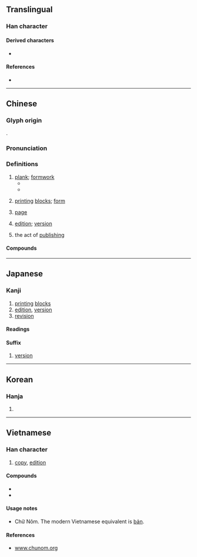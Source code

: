 {{character info}}
==Translingual==

===Han character===
{{Han char|rn=91|rad=片|as=04|sn=8|four=21047,22047|canj=LLHE,LNHE,XLNHE|ids=⿰片反}}

====Derived characters====
* {{l|mul|蝂}}

====References====
* {{Han ref|kx=0693.030|dkj=19817|dj=1106.030|hdz=32015.040|uh=7248|ud=29256|bh=AAA9|bd=43689}}

----

==Chinese==
{{zh-forms}}

===Glyph origin===
{{Han etym}}
{{Han compound|片|反|ls=psc|c1=s|c2=p}}.

===Pronunciation===
{{zh-pron
|m=bǎn
|c=baan2
|h=pfs=pán
|mn=pán
|mn-t=bang2/boin2/bain2
|mn-t_note=bang2 - literary; boin2/bain2 - vernacular (boin2 - Chaozhou)
|w=2pe
|mc=y
|oc=y
|cat=n
}}

===Definitions===
{{zh-hanzi}}

# [[plank]]; [[formwork]] {{gloss|wooden [[slab]]s used for [[mold]]ing in [[rammed earth]] construction}}
#* {{zh-x|舜 發 於 畎-畝 之 中，^傅 ^說{yuè} 舉 於 版-築 之 間。|Shun rose from among the channelled fields. Fu Yue was called to office from the midst of his '''building frames'''.|ref=Mencius-L}}
#* {{zh-x|引 ^汾 水 灌 其 城，城 不 浸 者 三 版。|[The three armies] directed the water from River Fen to destroy the fortifications, which were submerged up to the third '''slab''' from the top.|ref=Shiji}}
# {{lb|zh|printing}} [[printing]] [[block]]s; [[form]]
#: {{zh-x|銅版|copper'''plate'''}}
#: {{zh-x|活字 版|movable type '''form'''}}
# {{lb|zh|by extension}} [[page]] {{gloss|of a [[newspaper]] or other [[media]]}}
#: {{zh-x|頭版 新聞|front-'''page''' news}}
#: {{zh-x|排版|to format a '''page'''; to [[typeset]]}}
#: {{zh-x|版面-費|{{w|article processing charge}} (literally, "'''page''' fee")}}
# {{lb|zh|by extension}} [[edition]]; [[version]]
#: {{zh-x|英文-版|English '''edition'''}}
#: {{zh-x|行動-版|mobile '''version''' {{q|of web pages}}}}
# {{lb|zh|by extension}} the act of [[publish]]ing
#: {{zh-x|盜版|to pirate}}
#: {{zh-x|版權 糾紛|copyright disputes}}

====Compounds====
{{zh-der|三色版|仕版|圖版|寫真版|套版|出版自由|冷式排版|乾刻版|出版|凹版|孔版印刷|再版|出版品|凹版畫|心版|底版|孔版畫|平版畫|平版|修版|凸版|嵌版構造|出版界|凸版印刷|凹版印刷|套色版畫|傅說版築|套印版畫|孔版|增訂版|四六版紙|刻版印書|出版法|原版|出版節|平版印刷|停版|初版|版尹|版權頁|手版|照相凹版|版本學|版權所有|玉版|真筆版|版次|殿版|戶版|木版畫|拼合版畫|改版|排版|版蕩|滿版|版畫|木版印刷|打字排版|版權|版式|木版|版本|石版屋|祝版|碑版|石版路|石版石|石版畫|石版印刷|版口|版圖|版稅|濃縮版|新版|珂羅版|玻璃版|玉版紙|照相製版|版面設計|版面|版築飯牛|版築|版牙|版樣|版屋|版刻|版樁|版心|照相版|照相平版|照相凸版|打屁版|洋版|石版|海外版|活字版|泥版|版輿|盜版|版籍|拼版|電腦排版|續版|第一版|銅版|鋅版|餖版|絕版|謄寫鋼版|銅版畫|航空版|製版|翻版|鋼版|雕版印刷|菊版|重版|龜版|墨版版畫|聚珍版|墨版|膠版印刷|頭版|翻版片|阿膠版|雕版|網目版|膠版|絕版書|簡版|鏤版|銅版紙|網版|雲版|節略版|鉛版|紙版|線上出版|舊版|西雙版納}}

----

==Japanese==

===Kanji===
{{ja-kanji|grade=5|rs=片04}}

# [[printing]] [[block]]s
# [[edition]], [[version]]
# [[revision]]

====Readings====
{{ja-readings
|goon=へん
|kanon=はん
|kanyoon=ばん
|kun=いた-, ふだ-
}}

====Suffix====
{{ja-pos|suffix|ばん}}

# [[version]]
#: {{ja-usex|短縮'''版'''|たんしゅく '''ばん'''|shortened '''version'''}}
#: {{ja-usex|第四'''版'''|だいよん '''ばん'''|fourth '''version'''}}

----

==Korean==

===Hanja===
{{ko-hanja|hangeul=판|eumhun=|rv=pan|mr=p'an|y=phan}}

# {{rfdef|ko|sort=片04}}

----

==Vietnamese==

===Han character===
{{vi-readings|reading=bản, bảng, bỡn, phản, ván|rs=片04}}

# [[copy]], [[edition]]

====Compounds====
* {{l|vi|出版|tr=[[xuất bản]]}}
* {{l|vi|版圖|tr=[[bản đồ]]}}

====Usage notes====
* Chữ Nôm. The modern Vietnamese equivalent is [[bản]].

====References====
* [http://www.chunom.org/pages/版 www.chunom.org]